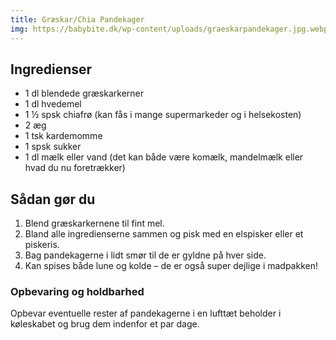 ```yaml
---
title: Græskar/Chia Pandekager
img: https://babybite.dk/wp-content/uploads/graeskarpandekager.jpg.webp
---
```


## Ingredienser

- 1 dl blendede græskarkerner
- 1 dl hvedemel
- 1 ½ spsk chiafrø (kan fås i mange supermarkeder og i helsekosten)
- 2 æg
- 1 tsk kardemomme
- 1 spsk sukker
- 1 dl mælk eller vand (det kan både være komælk, mandelmælk eller hvad du nu foretrækker)

## Sådan gør du

1. Blend græskarkernene til fint mel.
2. Bland alle ingredienserne sammen og pisk med en elspisker eller et piskeris.
3. Bag pandekagerne i lidt smør til de er gyldne på hver side.
4. Kan spises både lune og kolde – de er også super dejlige i madpakken!

### Opbevaring og holdbarhed
Opbevar eventuelle rester af pandekagerne i en lufttæt beholder i køleskabet og brug dem indenfor et par dage.
